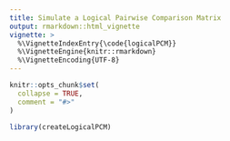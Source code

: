 ```yaml
---
title: Simulate a Logical Pairwise Comparison Matrix
output: rmarkdown::html_vignette
vignette: >
  %\VignetteIndexEntry{\code{logicalPCM}}
  %\VignetteEngine{knitr::rmarkdown}
  %\VignetteEncoding{UTF-8}
---
```


```r
knitr::opts_chunk$set(
  collapse = TRUE,
  comment = "#>"
)
```

```r
library(createLogicalPCM)
```
